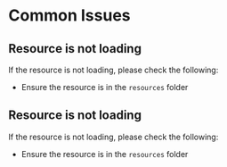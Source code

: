 # Common Issues

## Resource is not loading

If the resource is not loading, please check the following:

- Ensure the resource is in the `resources` folder

## Resource is not loading

If the resource is not loading, please check the following:

- Ensure the resource is in the `resources` folder
